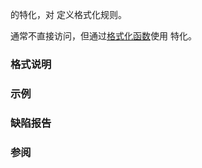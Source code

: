 {{cpp/title|formatter{{small|&lt;std::chrono::month_day_last&gt;}}}}
{{cpp/chrono/month_day_last/navbar}}

{{ddcl|header=chrono|since=c++20|
template&lt; class CharT &gt;
struct formatter&lt;std::chrono::month_day_last, CharT&gt;;
}}

{{lc|std::formatter}} 的特化，对 {{lc|std::chrono::month_day_last}} 定义格式化规则。

通常不直接访问，但通过[[cpp/utility/format|格式化函数]]使用 {{lc|std::formatter}} 特化。

===格式说明===
{{cpp/chrono/format spec begin}}
{{cpp/chrono/format spec rows/month}}
{{cpp/chrono/format spec rows/day}}
{{cpp/chrono/format spec fail}}
{{cpp/chrono/format spec rows/year}}
{{cpp/chrono/format spec rows/weekday}}
{{cpp/chrono/format spec rows/date}}
{{cpp/chrono/format spec rows/time}}
{{cpp/chrono/format spec rows/count}}
{{cpp/chrono/format spec rows/zone}}
{{cpp/chrono/format spec rows/others}}
{{cpp/chrono/format spec end}}

===示例===
{{example}}

===缺陷报告===
{{dr list begin}}
{{dr list item|paper=P2372R3|std=C++20|before={{tt|formatter}} 使用全局本地环境或传递的本地环境|after=在缺少 {{ttb|L}} 时则使用默认 {{c|"C"}} 本地环境}}
{{dr list end}}

===参阅===
{{dsc begin}}
{{dsc inc | cpp/utility/format/dsc format}}
{{dsc end}}

{{langlinks|de|en|es|ja|ru}}